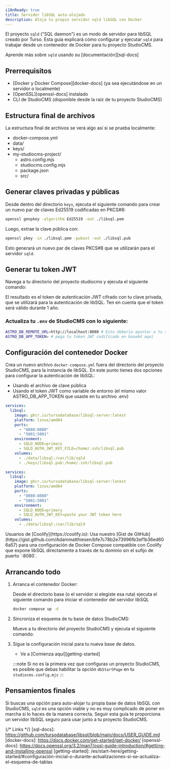 ```yaml
---
i18nReady: true
title: Servidor libSQL auto-alojado
description: Aloja tu propio servidor sqld libSQL con Docker
---
```



El proyecto `sqld` ("SQL daemon") es un modo de servidor para libSQL creado por Turso. Esta guía explicará cómo configurar y ejecutar `sqld` para trabajar desde un contenedor de Docker para tu proyecto StudioCMS.

<ReadMore>Aprende más sobre `sqld` usando su [documentación][sql-docs]</ReadMore>

## Prerrequisitos

- [Docker y Docker Compose][docker-docs] (ya sea ejecutándose en un servidor o localmente)
- [OpenSSL][openssl-docs] instalado
- CLI de StudioCMS (disponible desde la raíz de tu proyecto StudioCMS)

## Estructura final de archivos

La estructura final de archivos se verá algo así si se prueba localmente:

<FileTree>

- docker-compose.yml
- data/
- keys/
- my-studiocms-project/
  - astro.config.mjs
  - studiocms.config.mjs
  - package.json
  - src/

</FileTree>

## Generar claves privadas y públicas

Desde dentro del directorio `keys`, ejecuta el siguiente comando para crear un nuevo par de claves Ed25519 codificadas en PKCS#8: 
```bash  
openssl genpkey -algorithm Ed25519 -out ./libsql.pem  
```  
  
Luego, extrae la clave pública con:  

```bash
openssl pkey -in ./libsql.pem -pubout -out ./libsql.pub
```

Esto generará un nuevo par de claves PKCS#8 que se utilizarán para el servidor `sqld`.

## Generar tu token JWT

Navega a tu directorio del proyecto studiocms y ejecuta el siguiente comando:

<PackageManagers pkg='studiocms' type='run' args='crypto gen-jwt "../keys/libsql.pem" -c "iss=admin" -e 31556926' />

El resultado es el token de autenticación JWT cifrado con tu clave privada, que se utilizará para la autenticación de libSQL. Ten en cuenta que el token será válido durante 1 año.

### Actualiza tu `.env` de StudioCMS con lo siguiente:

```sh
ASTRO_DB_REMOTE_URL=http://localhost:8080 # Esto debería apuntar a tu servidor docker/sistema local
ASTRO_DB_APP_TOKEN= # pega tu token JWT codificado en base64 aquí
```

## Configuración del contenedor Docker

Crea un nuevo archivo `docker-compose.yml` fuera del directorio del proyecto StudioCMS, para la instancia de libSQL. En este punto tienes dos opciones para configurar la autenticación de libSQL:

- Usando el archivo de clave pública
- Usando el token JWT como variable de entorno (el mismo valor ASTRO_DB_APP_TOKEN que usaste en tu archivo .env)

<Tabs>

<TabItem label="Archivo de clave pública">

```yml
services:
  libsql:
    image: ghcr.io/tursodatabase/libsql-server:latest
    platform: linux/amd64
    ports:
      - "8080:8080"
      - "5001:5001"
    environment:
      - SQLD_NODE=primary
      - SQLD_AUTH_JWT_KEY_FILE=/home/.ssh/libsql.pub
    volumes:
      - ./data/libsql:/var/lib/sqld
      - ./keys/libsql.pub:/home/.ssh/libsql.pub
```

</TabItem>

<TabItem label="Token JWT">

```yml
services:
  libsql:
    image: ghcr.io/tursodatabase/libsql-server:latest
    platform: linux/amd64
    ports:
      - "8080:8080"
      - "5001:5001"
    environment:
      - SQLD_NODE=primary
      - SQLD_AUTH_JWT_KEY=paste your JWT token here
    volumes:
      - ./data/libsql:/var/lib/sqld
```

</TabItem>

</Tabs>

<Aside type="note" title="¿Desplegando en Coolify?">
Usuarios de [Coolify](https://coolify.io): Usa nuestro [Gist de GitHub](https://gist.github.com/Adammatthiesen/bfe7c78b2e73996fb3ef1b36ed606a57) para una configuración de Docker Compose compatible con Coolify que expone libSQL directamente a través de tu dominio sin el sufijo de puerto `:8080`.
</Aside>

## Arrancando todo

<Steps>

1. Arranca el contenedor Docker:

   Desde el directorio base (o el servidor si elegiste esa ruta) ejecuta el siguiente comando para iniciar el contenedor del servidor libSQL

   ```sh
   docker compose up -d
   ```

2. Sincroniza el esquema de tu base de datos StudioCMS:

   Mueve a tu directorio del proyecto StudioCMS y ejecuta el siguiente comando:

   <PackageManagers type="exec" args="astro db push --remote" />

3. Sigue la configuración inicial para tu nueva base de datos.

   - Ve a [Comienza aquí][getting-started]
   
   :::note
   Si no es la primera vez que configuras un proyecto StudioCMS, es posible que debas habilitar la opción `dbStartPage` en tu `studiocms.config.mjs`
   :::

</Steps>

## Pensamientos finales

Si buscas una opción para auto-alojar tu propia base de datos libSQL con StudioCMS, `sqld` es una opción viable y no es muy complicado de poner en marcha si lo haces de la manera correcta. Seguir esta guía te proporciona un servidor libSQL seguro para usar junto a tu proyecto StudioCMS.


{/* Links */}
[sql-docs]: https://github.com/tursodatabase/libsql/blob/main/docs/USER_GUIDE.md
[docker-docs]: https://docs.docker.com/get-started/get-docker/
[openssl-docs]: https://docs.openssl.org/3.2/man7/ossl-guide-introduction/#getting-and-installing-openssl
[getting-started]: /es/start-here/getting-started/#configuración-inicial-o-durante-actualizaciones-si-se-actualiza-el-esquema-de-tablas